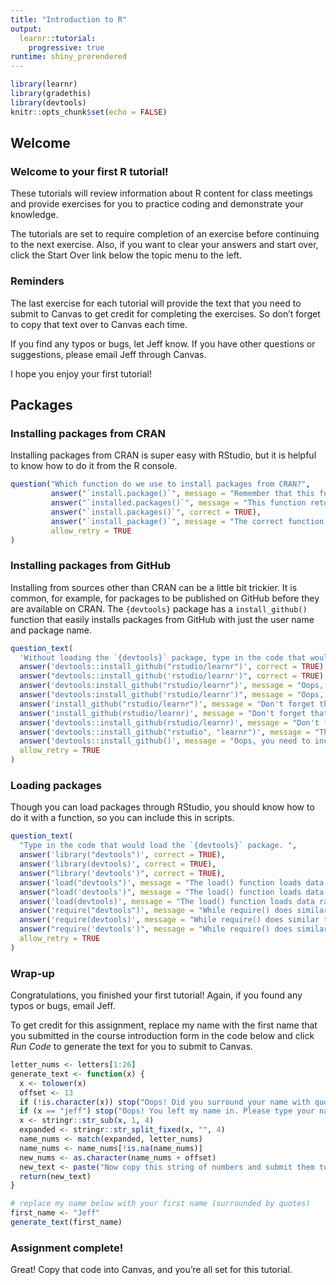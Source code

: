 ```yaml
---
title: "Introduction to R"
output: 
  learnr::tutorial:
    progressive: true
runtime: shiny_prerendered
---
```


```r
library(learnr)
library(gradethis)
library(devtools)
knitr::opts_chunk$set(echo = FALSE)
```

## Welcome

### Welcome to your first R tutorial! 

These tutorials will review information about R content for class meetings and provide exercises for you to practice coding and demonstrate your knowledge. 

The tutorials are set to require completion of an exercise before continuing to the next exercise. <!-- Your progress is automatically saved, so if you want to close your browser and/or RStudio and complete your exercises later, you should be able to start where you left off (but no promises!).--> Also, if you want to clear your answers and start over, click the Start Over link below the topic menu to the left. 

### Reminders
The last exercise for each tutorial will provide the text that you need to submit to Canvas to get credit for completing the exercises. So don't forget to copy that text over to Canvas each time.

If you find any typos or bugs, let Jeff know. If you have other questions or suggestions, please email Jeff through Canvas.

I hope you enjoy your first tutorial!

## Packages

### Installing packages from CRAN

Installing packages from CRAN is super easy with RStudio, but it is helpful to know how to do it from the R console. 

```r
question("Which function do we use to install packages from CRAN?",
         answer("`install.package()`", message = "Remember that this function allows you to install multiple packages simultaneously."),
         answer("`installed.packages()`", message = "This function returns the packages already installed on your computer."),
         answer("`install.packages()`", correct = TRUE),
         answer("`install_package()`", message = "The correct function does not include an underscore."),
         allow_retry = TRUE
)
```


### Installing packages from GitHub

Installing from sources other than CRAN can be a little bit trickier. It is common, for example, for packages to be published on GitHub before they are available on CRAN. The `{devtools}` package has a `install_github()` function that easily installs packages from GitHub with just the user name and package name. 

<!-- Without loading the `{devtools}` package, type in the code that would use the `install_github()` function to install `"rstudio/learnr"`.  -->

```r
question_text(
  'Without loading the `{devtools}` package, type in the code that would use the `install_github()` function to install `"rstudio/learnr"`.',
  answer('devtools::install_github("rstudio/learnr")', correct = TRUE),
  answer("devtools::install_github('rstudio/learnr')", correct = TRUE),
  answer('devtools:install_github("rstudio/learnr")', message = "Oops, you need two colons between the package and function: package_name::function."),
  answer("devtools:install_github('rstudio/learnr')", message = "Oops, you need two colons between the package and function: package_name::function."),
  answer('install_github("rstudio/learnr")', message = "Don't forget that, if you don't load the package, you need to prepend a function with the package name: package_name::function."),
  answer('install_github(rstudio/learnr)', message = "Don't forget that, if you don't load the package, you need to prepend a function with the package name: package_name::function."),
  answer('devtools::install_github(rstudio/learnr)', message = "Don't forget the quotations around the to-be-installed package."),
  answer('devtools::install_github("rstudio", "learnr")', message = "This function requires the user name and package name to be separated by a / rather than separate arguments."),
  answer('devtools::install_github()', message = "Oops, you need to include the information about the to-be-installed package."),
  allow_retry = TRUE
)
```


### Loading packages

Though you can load packages through RStudio, you should know how to do it with a function, so you can include this in scripts. 

<!-- Type in the code that would load the `{devtools}` package.  -->

```r
question_text(
  "Type in the code that would load the `{devtools}` package. ",
  answer('library("devtools")', correct = TRUE),
  answer('library(devtools)', correct = TRUE),
  answer("library('devtools')", correct = TRUE),
  answer('load("devtools")', message = "The load() function loads data rather than packages."),
  answer("load('devtools')", message = "The load() function loads data rather than packages."),
  answer('load(devtools)', message = "The load() function loads data rather than packages."),
  answer('require("devtools")', message = "While require() does similar things as library(), we're using library() in this course."),
  answer('require(devtools)', message = "While require() does similar things as library(), we're using library() in this course."),
  answer("require('devtools')", message = "While require() does similar things as library(), we're using library() in this course."),
  allow_retry = TRUE
)
```

### Wrap-up

Congratulations, you finished your first tutorial!  Again, if you found any typos or bugs, email Jeff.

To get credit for this assignment, replace my name with the first name that you submitted in the course introduction form in the code below and click *Run Code* to generate the text for you to submit to Canvas. 

```r
letter_nums <- letters[1:26]
generate_text <- function(x) {
  x <- tolower(x)
  offset <- 13
  if (!is.character(x)) stop("Oops! Did you surround your name with quotation marks?")
  if (x == "jeff") stop("Oops! You left my name in. Please type your name.")
  x <- stringr::str_sub(x, 1, 4)
  expanded <- stringr::str_split_fixed(x, "", 4)
  name_nums <- match(expanded, letter_nums)
  name_nums <- name_nums[!is.na(name_nums)]
  new_nums <- as.character(name_nums + offset)
  new_text <- paste("Now copy this string of numbers and submit them to Canvas:", stringr::str_c(new_nums, collapse = ""))
  return(new_text)
}
```

```r
# replace my name below with your first name (surrounded by quotes)
first_name <- "Jeff"
generate_text(first_name)
```

### Assignment complete!

Great! Copy that code into Canvas, and you're all set for this tutorial.
